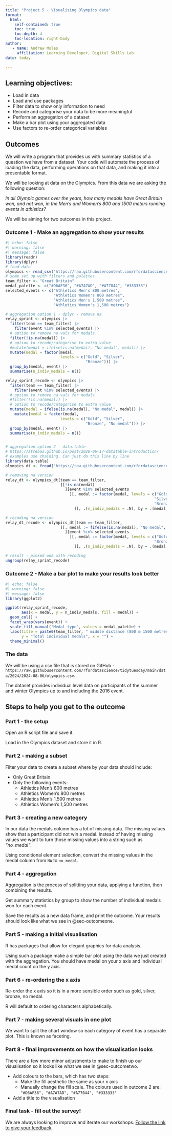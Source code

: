 ```yaml
---
title: "Project 5 - Visualising Olympics data"
format: 
  html:
    self-contained: true
    toc: true
    toc-depth: 4
    toc-location: right-body
author:
   - name: Andrew Moles
     affiliation: Learning Developer, Digital Skills Lab
date: today    

---
```


## Learning objectives:
- Load in data
- Load and use packages
- Filter data to show only information to need
- Recode and categorise your data to be more meaningful
- Perform an aggregation of a dataset
- Make a bar plot using your aggregated data
- Use factors to re-order categorical variables

## Outcomes

We will write a program that provides us with summary statistics of a question we have from a dataset. Your code will automate the process of loading the data, performing operations on that data, and making it into a presentable format. 

We will be looking at data on the Olympics. From this data we are asking the following question: 

*In all Olympic games over the years, how many medals have Great Britain won, and not won, in the Men's and Women's 800 and 1500 meters running events in athletics?*

We will be aiming for two outcomes in this project. 

### Outcome 1 - Make an aggregation to show your results {#sec-outcomeone}

```r
#| echo: false
#| warning: false
#| message: false
library(readr)
library(dplyr)
# load data
olympics <- read_csv('https://raw.githubusercontent.com/rfordatascience/tidytuesday/main/data/2024/2024-08-06/olympics.csv')
# some set up with filters and palettes
team_filter <- "Great Britain"
medal_palette <- c("#D6AF36", "#A7A7AD", "#A77044", "#333333")
selected_events <- c("Athletics Men's 800 metres", 
                     "Athletics Women's 800 metres", 
                     "Athletics Men's 1,500 metres", 
                     "Athletics Women's 1,500 metres")

# aggregation option 1 - dplyr - remove na
relay_sprint <- olympics |>
  filter(team == team_filter) |>
    filter(event %in% selected_events) |>
  # option to remove na vals for medals
  filter(!is.na(medal)) |>
  # option to recode/categorise to extra value
  #mutate(medal = ifelse(is.na(medal), "No medal", medal)) |>
  mutate(medal = factor(medal, 
                        levels = c("Gold", "Silver", 
                                   "Bronze"))) |>
  group_by(medal, event) |>
  summarise(n_indiv_medals = n())

relay_sprint_recode <- olympics |>
  filter(team == team_filter) |>
    filter(event %in% selected_events) |>
  # option to remove na vals for medals
  #filter(!is.na(medal)) |>
  # option to recode/categorise to extra value
  mutate(medal = ifelse(is.na(medal), "No medal", medal)) |>
    mutate(medal = factor(medal, 
                        levels = c("Gold", "Silver", 
                                   "Bronze", "No medal"))) |>
  group_by(medal, event) |>
  summarise(n_indiv_medals = n())


# aggregation option 2 - data.table
# https://atrebas.github.io/post/2020-06-17-datatable-introduction/
# examples use chaining. Can just do this line by line
library(data.table)
olympics_dt <- fread('https://raw.githubusercontent.com/rfordatascience/tidytuesday/main/data/2024/2024-08-06/olympics.csv')

# removing na version
relay_dt <- olympics_dt[team == team_filter, 
                        ][!is.na(medal)
                          ][event %in% selected_events
                            ][, medal := factor(medal, levels = c("Gold", 
                                                                 "Silver", 
                                                                 "Bronze"))
                              ][, .(n_indiv_medals = .N), by = .(medal, event)]

# recoding na version
relay_dt_recode <- olympics_dt[team == team_filter, 
                        ][, medal := fifelse(is.na(medal), "No medal", medal)
                          ][event %in% selected_events
                            ][, medal := factor(medal, levels = c("Gold", "Silver", 
                                                                 "Bronze", "No medal"))
                              ][, .(n_indiv_medals = .N), by = .(medal, event)]

# result - picked one with recoding
ungroup(relay_sprint_recode)
```


### Outcome 2 - Make a bar plot to make your results look better {#sec-outcometwo}


```r
#| echo: false
#| warning: false
#| message: false
library(ggplot2)

ggplot(relay_sprint_recode,
       aes(x = medal, y = n_indiv_medals, fill = medal)) +
  geom_col() +
  facet_wrap(vars(event)) +
  scale_fill_manual("Medal type", values = medal_palette) +
  labs(title = paste0(team_filter, " middle distance (800 & 1500 metres) medals at all Olympics"),
       y = "Total individual medals", x = "") +
  theme_minimal()
```


### The data

We will be using a csv file that is stored on GitHub - `https://raw.githubusercontent.com/rfordatascience/tidytuesday/main/data/2024/2024-08-06/olympics.csv`. 

The dataset provides individual level data on participants of the summer and winter Olympics up to and including the 2016 event. 

## Steps to help you get to the outcome

### Part 1 - the setup
Open an R script file and save it.  

Load in the Olympics dataset and store it in R. 

### Part 2 - making a subset
Filter your data to create a subset where by your data should include:

- Only Great Britain  
- Only the following events:
  * Athletics Men's 800 metres
  * Athletics Women's 800 metres
  * Athletics Men's 1,500 metres
  * Athletics Women's 1,500 metres

### Part 3 - creating a new category
In our data the medals column has a lot of missing data. The missing values show that a participant did not win a medal. Instead of having missing values we want to turn those missing values into a string such as *"no_medal"*. 

Using conditional element selection, convert the missing values in the medal column from `NA` to `no_medal`. 

### Part 4 - aggregation
Aggregation is the process of splitting your data, applying a function, then combining the results. 

Get summary statistics by group to show the number of individual medals won for each event. 

Save the results as a new data frame, and print the outcome. Your results should look like what we see in @sec-outcomeone. 

### Part 5 - making a initial visualisation
R has packages that allow for elegant graphics for data analysis. 

Using such a package make a simple bar plot using the data we just created with the aggregation. You should have medal on your x axis and individual medal count on the y axis. 

### Part 6 - re-ordering the x axis
Re-order the x axis so it is in a more sensible order such as gold, silver, bronze, no medal. 

R will default to ordering characters alphabetically. 

### Part 7 - making several visuals in one plot
We want to split the chart window so each category of event has a separate plot. This is known as faceting. 

### Part 8 - final improvements on how the visualisation looks
There are a few more minor adjustments to make to finish up our visualisation so it looks like what we see in @sec-outcometwo. 

- Add colours to the bars, which has two steps: 
  * Make the fill aesthetic the same as your x axis
  * Manually change the fill scale. The colours used in outcome 2 are: `"#D6AF36", "#A7A7AD", "#A77044", "#333333"`
- Add a title to the visualisation

### Final task - fill out the survey!


We are always looking to improve and iterate our workshops. [Follow the link to give your feedback](https://lse.eu.qualtrics.com/jfe/form/SV_79QvS52ZX3evC4K?coursename=R Projects 5: Visualising Olympics Data&topic=R&prog=DS&version=25-26){target="_blank"}.


